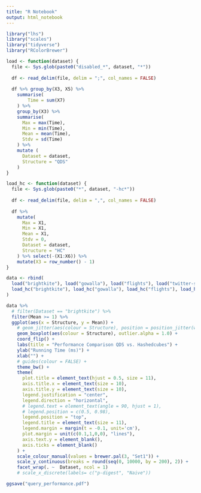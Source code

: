 ```yaml
---
title: "R Notebook"
output: html_notebook
---
```


```r
library("lhs")
library("scales")
library("tidyverse")
library("RColorBrewer")
```

```r
load <- function(dataset) {
  file <- Sys.glob(paste0("disabled_*", dataset, "*"))
  
  df <- read_delim(file, delim = ";", col_names = FALSE)
  
  df %>% group_by(X3, X5) %>%
    summarise(
        Time = sum(X7)
    ) %>% 
    group_by(X3) %>%
    summarise(
      Max = max(Time),
      Min = min(Time),
      Mean = mean(Time),
      Stdv = sd(Time)
    ) %>% 
    mutate (
      Dataset = dataset,
      Structure = "QDS"
    )
}
```

```r
load_hc <- function(dataset) {
  file <- Sys.glob(paste0("*", dataset, "-hc*"))
  
  df <- read_delim(file, delim = ",", col_names = FALSE)
  
  df %>% 
    mutate(
      Max = X1,
      Min = X1,
      Mean = X1,
      Stdv = 0,
      Dataset = dataset,
      Structure = "HC"
    ) %>% select(-(X1:X6)) %>%
    mutate(X3 = row_number() - 1)
}
```

```r
data <- rbind(
  load("brightkite"), load("gowalla"), load("flights"), load("twitter-small"),
  load_hc("brightkite"), load_hc("gowalla"), load_hc("flights"), load_hc("twitter-small")
)
```

```r
data %>% 
  # filter(Dataset == "brightkite") %>%
  filter(Mean >= 1) %>%
  ggplot(aes(x = Structure, y = Mean)) + 
    # geom_jitter(aes(colour = Structure), position = position_jitter(width = .05), alpha = 0.5) +
    geom_boxplot(aes(colour = Structure), outlier.alpha = 1.0) + 
    coord_flip() + 
    labs(title = "Performance Comparison QDS vs. Hashedcubes") +
    ylab("Running Time (ms)") +
    xlab("") +
    # guides(colour = FALSE) + 
    theme_bw() +
    theme(
      plot.title = element_text(hjust = 0.5, size = 11),
      axis.title.x = element_text(size = 10),
      axis.title.y = element_text(size = 10),
      legend.justification = "center",
      legend.direction = "horizontal",
      # legend.text = element_text(angle = 90, hjust = 1),
      # legend.position = c(0.5, 0.98),
      legend.position = "top",
      legend.title = element_text(size = 11),
      legend.margin = margin(t = -0.1, unit='cm'),
      plot.margin = unit(c(0.1,1,0,0), "lines"),
      axis.text.y = element_blank(),
      axis.ticks = element_blank()
    ) +
    scale_colour_manual(values = brewer.pal(3, "Set1")) +
    scale_y_continuous(breaks = round(seq(0, 10000, by = 200), 2)) +
    facet_wrap(. ~  Dataset, ncol = 1)
    # scale_x_discrete(labels= c("p-digest", "Naive"))

ggsave("query_performance.pdf")
```


